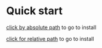 # Quick start

[click by absolute path](/guide/install) to go to install

[click for relative path](./install) to go to install
